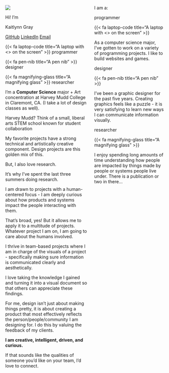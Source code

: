 <!-- ---
title: "Kaitlynn Gray"
image: images/headshot-zoomed.JPEG # replace with the link to your headshot
about:
  template: jolla # see additional templates here https://quarto.org/docs/websites/website-about.html
  links:  # add links to your various social profiles
    - icon: linkedin
      text: LinkedIn
      href: https://www.linkedin.com/in/kaitlynn-gray
    - icon: github
      text: Github
      href: https://github.com/Mehnemoi
--- -->

::: {.home}

::::: {.columns}

::: {.column .left-col-home}

::::: {.about-me-top}

::::{.about-me-top-left}

::: {.circle-image}
![](images/headshot-zoomed.JPEG)
:::

::: {.medium-text}
Hi! I'm
:::

::: {.big-text}
Kaitlynn Gray
:::

::: {.links}

[GitHub](https://github.com/Mehnemoi) 
[LinkedIn](https://www.linkedin.com/in/kaitlynn-gray) 
[Email](mailto:kagray@g.hmc.edu) 

:::

::::

::::{.about-me-top-right}
:::{.about-me-icons .code}
{{< fa laptop-code title="A laptop with <> on the screen" >}}
programmer
:::

:::{.about-me-icons .design}
{{< fa pen-nib title="A pen nib" >}}
designer
:::

:::{.about-me-icons .research}
{{< fa magnifying-glass title="A magnifying glass" >}}
researcher
:::

::::

:::::

::::: {.about-me-text}

::: {.about-me}
I'm a **Computer Science** major + Art concentration at Harvey Mudd College in Claremont, CA. (I take a lot of design classes as well).
:::

::: {.asides}
Harvey Mudd? Think of a small, liberal arts STEM school known for student collaboration
:::

::: {.about-me}
My favorite projects have a strong technical and artistically creative component. Design projects are this golden mix of this. 

But, I also love research.

:::


::: {.asides}

It's why I’ve spent the last three summers doing research.

:::

::: {.about-me}

I am drawn to projects with a human-centered focus - I am deeply curious about how products and systems impact the people interacting with them.

:::

::: {.asides}

That’s broad, yes! But it allows me to apply it to a multitude of projects. Whatever project I am on, I am going to care about the humans involved.

:::

::: {.about-me}
I thrive in team-based projects where I am in charge of the visuals of a project - specifically making sure information is communicated clearly and aesthetically. 

I love taking the knowledge I gained and turning it into a visual document so that others can appreciate these findings.

For me, design isn’t just about making things pretty, it is about creating a product that most effectively reflects the person/people/community I am designing for. I do this by valuing the feedback of my clients.

**I am creative, intelligent, driven, and curious.** 

If that sounds like the qualities of someone you’d like on your team, I’d love to connect. 

:::

:::::

:::


::: {.column .right-col-home}

:::{.title}

I am a:

:::

::: {.home-right-content}



::: {.page-container .p-c-code}

::: {.page-link}
[](tab-code/index.qmd)
:::

::: {.page-title}

programmer

:::

::: {.page-image .code}

<!-- ![](images/GCalFinalWeeklyUI.png) -->
{{< fa laptop-code title="A laptop with <> on the screen" >}}

:::

::: {.page-description}

As a computer science major, I’ve gotten to work on a variety of programming projects. I like to build websites and games.

:::

:::

::: {.page-container .p-c-design}

::: {.page-link}
[](tab-design/index.qmd)
:::

::: {.page-title}

designer

:::

::: {.page-image .design}

<!-- ![](images/CACTILogo.png) -->
{{< fa pen-nib title="A pen nib" >}}

:::

::: {.page-description}

I’ve been a graphic designer for the past five years. Creating graphics feels like a puzzle - it is very satisfying to learn new ways I can communicate information visually.

:::

:::


::: {.page-container .p-c-research}

::: {.page-link}
[](tab-research/index.qmd)
:::

::: {.page-title}

researcher

:::

::: {.page-image .research}

{{< fa magnifying-glass title="A magnifying glass" >}}

:::

::: {.page-description}

I enjoy spending long amounts of time understanding how people are impacted by things made by people or systems people live under. There is a publication or two in there...

:::

:::



:::

:::

:::::

:::